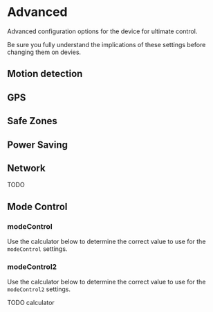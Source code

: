 
# Advanced

Advanced configuration options for the device for ultimate control.

<Callout type="warning" emoji="⚠️">
  Be sure you fully understand the implications of these settings before changing them on devies.
</Callout>

## Motion detection

## GPS

## Safe Zones

## Power Saving

## Network

TODO

## Mode Control

### modeControl

Use the calculator below to determine the correct value to use for the `modeControl` settings.

<ModeControl />

### modeControl2

Use the calculator below to determine the correct value to use for the `modeControl2` settings.

TODO calculator
